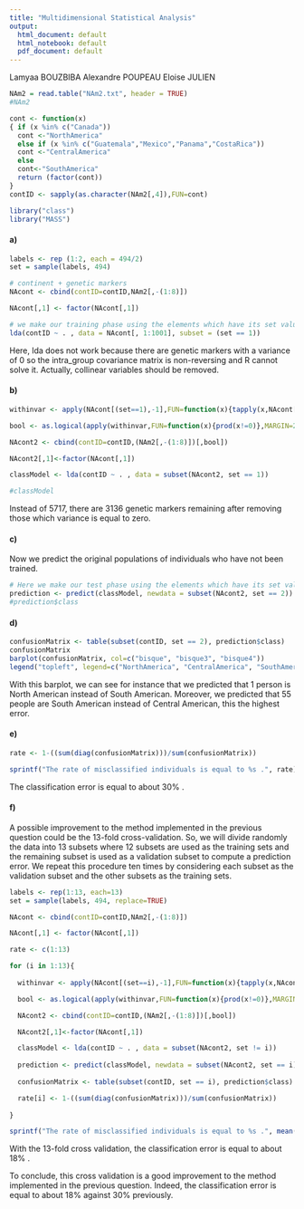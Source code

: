 ```yaml
---
title: "Multidimensional Statistical Analysis"
output:
  html_document: default
  html_notebook: default
  pdf_document: default
---
```


Lamyaa BOUZBIBA
Alexandre POUPEAU
Eloise JULIEN

```r
NAm2 = read.table("NAm2.txt", header = TRUE)
#NAm2

cont <- function(x)
{ if (x %in% c("Canada"))
  cont <-"NorthAmerica"
  else if (x %in% c("Guatemala","Mexico","Panama","CostaRica"))
  cont <-"CentralAmerica"
  else
  cont<-"SouthAmerica"
  return (factor(cont))
}
contID <- sapply(as.character(NAm2[,4]),FUN=cont)

library("class")
library("MASS")

```


#### a) 

```r

labels <- rep (1:2, each = 494/2)
set = sample(labels, 494)

# continent + genetic markers
NAcont <- cbind(contID=contID,NAm2[,-(1:8)])

NAcont[,1] <- factor(NAcont[,1])

# we make our training phase using the elements which have its set value equal 1.
lda(contID ~ . , data = NAcont[, 1:1001], subset = (set == 1))

```

Here, lda does not work because there are genetic markers with a variance of 0 so the intra_group covariance matrix is non-reversing and R cannot solve it. Actually, collinear variables should be removed.


#### b)

```r

withinvar <- apply(NAcont[(set==1),-1],FUN=function(x){tapply(x,NAcont[(set==1),1],FUN=var)},MARGIN=2)

bool <- as.logical(apply(withinvar,FUN=function(x){prod(x!=0)},MARGIN=2))

NAcont2 <- cbind(contID=contID,(NAm2[,-(1:8)])[,bool])

NAcont2[,1]<-factor(NAcont[,1])

classModel <- lda(contID ~ . , data = subset(NAcont2, set == 1))

#classModel
```

Instead of $5717$, there are $3136$ genetic markers remaining after removing those which variance is equal to zero. 

#### c)

Now we predict the original populations of individuals who have not been trained.

```r

# Here we make our test phase using the elements which have its set value equal 2.
prediction <- predict(classModel, newdata = subset(NAcont2, set == 2))
#prediction$class

```

#### d)

```r

confusionMatrix <- table(subset(contID, set == 2), prediction$class)
confusionMatrix
barplot(confusionMatrix, col=c("bisque", "bisque3", "bisque4"))
legend("topleft", legend=c("NorthAmerica", "CentralAmerica", "SouthAmerica"), fill=c("bisque", "bisque3", "bisque4"))

```

With this barplot, we can see for instance that we predicted that 1 person is North American instead of South American. Moreover, we predicted that 55 people are South American instead of Central American, this the highest error.


#### e)

```r

rate <- 1-((sum(diag(confusionMatrix)))/sum(confusionMatrix))

sprintf("The rate of misclassified individuals is equal to %s .", rate)


```

The classification error is equal to about 30% .


#### f)

A possible improvement to the method implemented in the previous question could be the 13-fold cross-validation. So, we will divide randomly the data into 13 subsets where 12 subsets are used as the training sets and the remaining subset is used as a validation subset to compute a prediction error. We repeat this procedure ten times by considering each subset as the validation subset and the other subsets as the training sets.


```r

labels <- rep(1:13, each=13)
set = sample(labels, 494, replace=TRUE)

NAcont <- cbind(contID=contID,NAm2[,-(1:8)])

NAcont[,1] <- factor(NAcont[,1])

rate <- c(1:13)

for (i in 1:13){
  
  withinvar <- apply(NAcont[(set==i),-1],FUN=function(x){tapply(x,NAcont[(set==i),1],FUN=var)},MARGIN=2)

  bool <- as.logical(apply(withinvar,FUN=function(x){prod(x!=0)},MARGIN=2))

  NAcont2 <- cbind(contID=contID,(NAm2[,-(1:8)])[,bool])

  NAcont2[,1]<-factor(NAcont[,1])

  classModel <- lda(contID ~ . , data = subset(NAcont2, set != i))
  
  prediction <- predict(classModel, newdata = subset(NAcont2, set == i))
  
  confusionMatrix <- table(subset(contID, set == i), prediction$class)

  rate[i] <- 1-((sum(diag(confusionMatrix)))/sum(confusionMatrix))
  
}

sprintf("The rate of misclassified individuals is equal to %s .", mean(rate))

```

With the 13-fold cross validation, the classification error is equal to about 18% .

To conclude, this cross validation is a good improvement to the method implemented in the previous question. Indeed, the classification error is equal to about 18% against 30% previously. 







